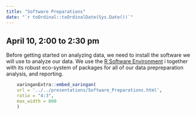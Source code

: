 ```yaml
---
title: "Software Preparations"
date: "`r toOrdinal::toOrdinalDate(Sys.Date())`"
---
```


## April 10, 2:00 to 2:30 pm

Before getting started on analyzing data, we need to install the software we will use to analyze our data. We use the [R Software Environment](https://cran.r-project.org/) i
together with its robust eco-system of packages for all of our data prepreparation analysis, and reporting. 


```r
    xaringanExtra::embed_xaringan(
    url = '../../presentations/Software_Preparations.html',
    ratio = "4:3",
    max_width = 800
    )
```
